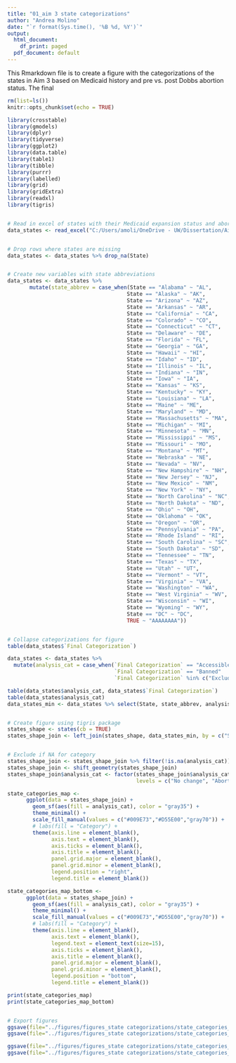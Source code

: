 ```yaml
---
title: "01_aim 3 state categorizations"
author: "Andrea Molino"
date: "`r format(Sys.time(), '%B %d, %Y')`"
output:
  html_document:
    df_print: paged
  pdf_document: default
---
```


This Rmarkdown file is to create a figure with the categorizations of the states in Aim 3 based on Medicaid history and pre vs. post Dobbs abortion status. The final 

```r
rm(list=ls())
knitr::opts_chunk$set(echo = TRUE)

library(crosstable)
library(gmodels)
library(dplyr)
library(tidyverse)
library(ggplot2)
library(data.table)
library(table1)
library(tibble)
library(purrr)
library(labelled)
library(grid)
library(gridExtra)
library(readxl)
library(tigris)


# Read in excel of states with their Medicaid expansion status and abortion access information
data_states <- read_excel("C:/Users/amoli/OneDrive - UW/Dissertation/Aim 3_Dobbs/State categorizations/List of States with Medicaid and Abortion access.xlsx")


# Drop rows where states are missing 
data_states <- data_states %>% drop_na(State)


# Create new variables with state abbreviations 
data_states <- data_states %>% 
       mutate(state_abbrev = case_when(State == "Alabama" ~ "AL", 
                                      State == "Alaska" ~ "AK", 
                                      State == "Arizona" ~ "AZ", 
                                      State == "Arkansas" ~ "AR", 
                                      State == "California" ~ "CA", 
                                      State == "Colorado" ~ "CO", 
                                      State == "Connecticut" ~ "CT", 
                                      State == "Delaware" ~ "DE", 
                                      State == "Florida" ~ "FL", 
                                      State == "Georgia" ~ "GA", 
                                      State == "Hawaii" ~ "HI", 
                                      State == "Idaho" ~ "ID", 
                                      State == "Illinois" ~ "IL", 
                                      State == "Indiana" ~ "IN", 
                                      State == "Iowa" ~ "IA", 
                                      State == "Kansas" ~ "KS", 
                                      State == "Kentucky" ~ "KY", 
                                      State == "Louisiana" ~ "LA", 
                                      State == "Maine" ~ "ME", 
                                      State == "Maryland" ~ "MD", 
                                      State == "Massachusetts" ~ "MA", 
                                      State == "Michigan" ~ "MI", 
                                      State == "Minnesota" ~ "MN", 
                                      State == "Mississippi" ~ "MS", 
                                      State == "Missouri" ~ "MO", 
                                      State == "Montana" ~ "MT", 
                                      State == "Nebraska" ~ "NE", 
                                      State == "Nevada" ~ "NV", 
                                      State == "New Hampshire" ~ "NH", 
                                      State == "New Jersey" ~ "NJ", 
                                      State == "New Mexico" ~ "NM", 
                                      State == "New York" ~ "NY", 
                                      State == "North Carolina" ~ "NC", 
                                      State == "North Dakota" ~ "ND", 
                                      State == "Ohio" ~ "OH", 
                                      State == "Oklahoma" ~ "OK", 
                                      State == "Oregon" ~ "OR", 
                                      State == "Pennsylvania" ~ "PA", 
                                      State == "Rhode Island" ~ "RI", 
                                      State == "South Carolina" ~ "SC", 
                                      State == "South Dakota" ~ "SD", 
                                      State == "Tennessee" ~ "TN", 
                                      State == "Texas" ~ "TX", 
                                      State == "Utah" ~ "UT", 
                                      State == "Vermont" ~ "VT", 
                                      State == "Virginia" ~ "VA", 
                                      State == "Washington" ~ "WA", 
                                      State == "West Virginia" ~ "WV", 
                                      State == "Wisconsin" ~ "WI", 
                                      State == "Wyoming" ~ "WY", 
                                      State == "DC" ~ "DC",
                                      TRUE ~ "AAAAAAAA"))


# Collapse categorizations for figure 
table(data_states$`Final Categorization`)

data_states <- data_states %>% 
  mutate(analysis_cat = case_when(`Final Categorization` == "Accessible"                ~ "No change", 
                                  `Final Categorization` == "Banned"                    ~ "Abortion fully banned",
                                  `Final Categorization` %in% c("Excluded","Ambiguous") ~ "Excluded"))

table(data_states$analysis_cat, data_states$`Final Categorization`)
table(data_states$analysis_cat)
data_states_min <- data_states %>% select(State, state_abbrev, analysis_cat) 



```


```r
# Create figure using tigris package
states_shape <- states(cb = TRUE)
states_shape_join <- left_join(states_shape, data_states_min, by = c("STUSPS" = "state_abbrev")) %>% arrange(NAME)


# Exclude if NA for category 
states_shape_join <- states_shape_join %>% filter(!is.na(analysis_cat))
states_shape_join <- shift_geometry(states_shape_join)
states_shape_join$analysis_cat <- factor(states_shape_join$analysis_cat, 
                                         levels = c("No change", "Abortion fully banned", "Excluded"))

state_categories_map <- 
      ggplot(data = states_shape_join) +
        geom_sf(aes(fill = analysis_cat), color = "gray35") +
        theme_minimal() +
        scale_fill_manual(values = c("#009E73","#D55E00","gray70")) + 
        # labs(fill = "Category") + 
        theme(axis.line = element_blank(),
              axis.text = element_blank(),
              axis.ticks = element_blank(),
              axis.title = element_blank(),
              panel.grid.major = element_blank(),
              panel.grid.minor = element_blank(),
              legend.position = "right",
              legend.title = element_blank())

state_categories_map_bottom <- 
      ggplot(data = states_shape_join) +
        geom_sf(aes(fill = analysis_cat), color = "gray35") +
        theme_minimal() +
        scale_fill_manual(values = c("#009E73","#D55E00","gray70")) + 
        # labs(fill = "Category") + 
        theme(axis.line = element_blank(),
              axis.text = element_blank(),
              legend.text = element_text(size=15), 
              axis.ticks = element_blank(),
              axis.title = element_blank(),
              panel.grid.major = element_blank(),
              panel.grid.minor = element_blank(),
              legend.position = "bottom",
              legend.title = element_blank())

print(state_categories_map)
print(state_categories_map_bottom)


# Export figures
ggsave(file="../figures/figures_state categorizations/state_categories_map.pdf", plot=state_categories_map, width=8, height=4.75)
ggsave(file="../figures/figures_state categorizations/state_categories_map.png", plot=state_categories_map, width=8, height=4.75)

ggsave(file="../figures/figures_state categorizations/state_categories_map_bottom.pdf", plot=state_categories_map_bottom, width=8, height=4.75)
ggsave(file="../figures/figures_state categorizations/state_categories_map_bottom.png", plot=state_categories_map_bottom, width=8, height=4.75)

```


```r


```
